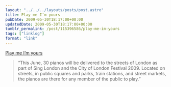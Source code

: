 ```yaml
---
layout: "../../../layouts/posts/post.astro"
title: Play me I’m yours
pubDate: 2009-05-30T18:17:00+00:00
updatedDate: 2009-05-30T18:17:00+00:00
tumblr_permalink: /post/115396586/play-me-im-yours
tags: ["linklog"]
format: "link"
---
```


[Play me I’m yours][1]

> &ldquo;This June, 30 pianos will be delivered to the streets of London as part of Sing London and the City of London Festival 2009. Located on streets, in public squares and parks, train stations, and street markets, the pianos are there for any member of the public to play.&rdquo;

[1]: http://www.streetpianos.com/london2009/
